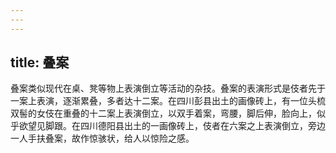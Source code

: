 ```yaml
---
---
---
```

title: 叠案
---



叠案类似现代在桌、凳等物上表演倒立等活动的杂技。叠案的表演形式是伎者先于一案上表演，逐渐累叠，多者达十二案。在四川彭县出土的画像砖上，有一位头梳双髻的女伎在重叠的十二案上表演倒立，以双手着案，弯腰，脚后伸，脸向上，似乎欲望见脚跟。在四川德阳县出土的一画像砖上，伎者在六案之上表演倒立，旁边一人手扶叠案，故作惊骇状，给人以惊险之感。